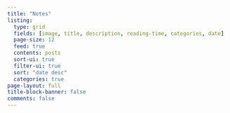 ```yaml
---
title: "Notes"
listing:
  type: grid
  fields: [image, title, description, reading-time, categories, date]
  page-size: 12
  feed: true
  contents: posts
  sort-ui: true
  filter-ui: true
  sort: "date desc"
  categories: true
page-layout: full
title-block-banner: false
comments: false
---
```


:::{#posts}
:::


